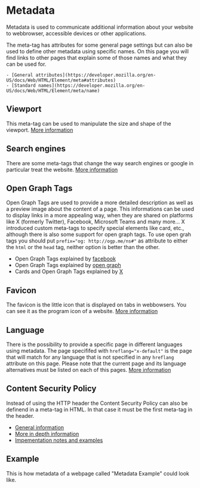 
<Meta of={MetadataStories} />

# Metadata

<div className="lead">
  Metadata is used to communicate additional information about your website to webbrowser, accessible devices or other applications.
</div>

The meta-tag has attributes for some general page settings but can also be used to define other metadata using specific names.
On this page you will find links to other pages that explain some of those names and what they can be used for.

    - [General attributes](https://developer.mozilla.org/en-US/docs/Web/HTML/Element/meta#attributes)
    - [Standard names](https://developer.mozilla.org/en-US/docs/Web/HTML/Element/meta/name)

<Source code={METADATA_SNIPPETS.general} dark={SourceDarkMode} language="html" />

## Viewport

This meta-tag can be used to manipulate the size and shape of the viewport. [More information](https://developer.mozilla.org/en-US/docs/Web/HTML/Viewport_meta_tag)

<Source code={METADATA_SNIPPETS.viewport} dark={SourceDarkMode} language="html" />

## Search engines

There are some meta-tags that change the way search engines or google in particular treat the website. [More information](https://developers.google.com/search/docs/crawling-indexing/special-tags?hl=en)

<Source code={METADATA_SNIPPETS.searchEngines} dark={SourceDarkMode} language="html" />

## Open Graph Tags

Open Graph Tags are used to provide a more detailed description as well as a preview image about the content of a page. This informations can be used to display links in a more appealing way, when they are shared on platforms like X (formerly Twitter), Facebook, Microsoft Teams and many more...
X introduced custom meta-tags to specify special elements like card, etc., although there is also some support for open graph tags.
To use open grah tags you should put `prefix="og: http://ogp.me/ns#"` as attribute to either the `html` or the `head` tag, neither option is better than the other.

- Open Graph Tags explained by [facebook](https://developers.facebook.com/docs/sharing/webmasters?locale=en_Us)
- Open Graph Tags explained by [open graph](https://ogp.me/)
- Cards and Open Graph Tags explained by [X](https://developer.twitter.com/en/docs/twitter-for-websites/cards/guides/getting-started)

<Source code={METADATA_OPEN_GRAPH_SNIPPET} dark={SourceDarkMode} language="html" />

## Favicon

The favicon is the little icon that is displayed on tabs in webbowsers. You can see it as the program icon of a website.
[More information](https://dev.to/masakudamatsu/favicon-nightmare-how-to-maintain-sanity-3al7)

<Source code={METADATA_SNIPPETS.favicon} dark={SourceDarkMode} language="html" />

## Language

There is the possibility to provide a specific page in different languages using metadata. The page specififed with `hreflang="x-default"` is the page that will match for any language that is not specified in any `hreflang` attribute on this page. 
Please note that the current page and its language alternatives must be listed on each of this pages. [More information](https://developers.google.com/search/docs/specialty/international/localized-versions)

<Source code={METADATA_SNIPPETS.language} dark={SourceDarkMode} language="html" />

## Content Security Policy

Instead of using the HTTP header the Content Security Policy can also be definend in a meta-tag in HTML.
In that case it must be the first meta-tag in the header.

- [General information](https://developer.mozilla.org/en-US/docs/Web/HTTP/CSP)
- [More in depth information](https://developer.mozilla.org/en-US/docs/Web/HTTP/Headers/Content-Security-Policy)
- [Impementation notes and examples](https://infosec.mozilla.org/guidelines/web_security#content-security-policy)

<Source code={METADATA_SNIPPETS.cors} dark={SourceDarkMode} language="html" />

## Example

This is how metadata of a webpage called "Metadata Example" could look like.

<Source code={METADATA_COMBINED_SNIPPET} dark={SourceDarkMode} language="html" />
